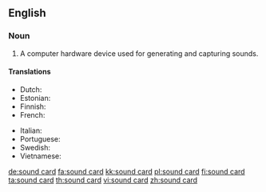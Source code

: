 ==English==

===Noun===
{{en-noun}}

# {{context|computer hardware|lang=en}} A computer hardware device used for generating and capturing sounds.

====Translations====
{{trans-top|A computer hardware device used for generating and capturing sounds}}
* Dutch: {{t-|nl|geluidskaart}}
* Estonian: {{t-|et|helikaart}}
* Finnish: {{t+|fi|äänikortti}}
* French: {{t-|fr|carte son|f}}
{{trans-mid}}
* Italian: {{t-|it|scheda audio|f}}
* Portuguese: {{t-|pt|placa de som}}
* Swedish: {{t+|sv|ljudkort}}
* Vietnamese: {{t-|vi|bo mạch âm thanh}}
{{trans-bottom}}

[[de:sound card]]
[[fa:sound card]]
[[kk:sound card]]
[[pl:sound card]]
[[fi:sound card]]
[[ta:sound card]]
[[th:sound card]]
[[vi:sound card]]
[[zh:sound card]]